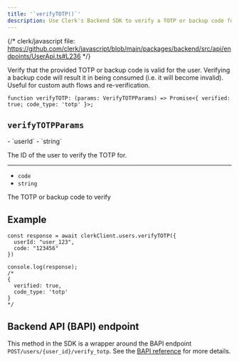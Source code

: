 ```yaml
---
title: '`verifyTOTP()`'
description: Use Clerk's Backend SDK to verify a TOTP or backup code for a user.
---
```


{/* clerk/javascript file: https://github.com/clerk/javascript/blob/main/packages/backend/src/api/endpoints/UserApi.ts#L236 */}

Verify that the provided TOTP or backup code is valid for the user. Verifying a backup code will result it in being consumed (i.e. it will become invalid). Useful for custom auth flows and re-verification.

```tsx {{ prettier: false }}
function verifyTOTP: (params: VerifyTOTPParams) => Promise<{ verified: true; code_type: 'totp' }>;
```

## `verifyTOTPParams`

<Properties>
  - `userId`
  - `string`

  The ID of the user to verify the TOTP for.

  ---

  - `code`
  - `string`

  The TOTP or backup code to verify
</Properties>

## Example

```tsx {{ prettier: false }}
const response = await clerkClient.users.verifyTOTP({
  userId: "user_123",
  code: "123456"
})

console.log(response);
/*
{
  verified: true,
  code_type: 'totp'
}
*/
```

## Backend API (BAPI) endpoint

This method in the SDK is a wrapper around the BAPI endpoint `POST/users/{user_id}/verify_totp`. See the [BAPI reference](https://clerk.com/docs/reference/backend-api/tag/Users#operation/VerifyTOTP) for more details.
